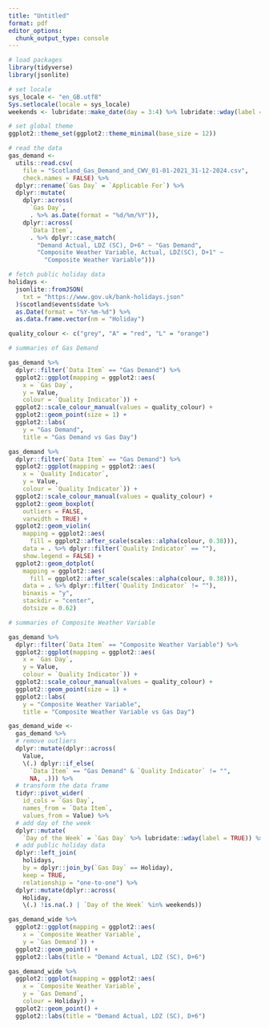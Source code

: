 ```yaml
---
title: "Untitled"
format: pdf
editor_options:
  chunk_output_type: console
---
```


```r
# load packages
library(tidyverse)
library(jsonlite)
```

```r
# set locale
sys_locale <- "en_GB.utf8"
Sys.setlocale(locale = sys_locale)
weekends <- lubridate::make_date(day = 3:4) %>% lubridate::wday(label = TRUE)

# set global theme
ggplot2::theme_set(ggplot2::theme_minimal(base_size = 12))
```

```r
# read the data
gas_demand <-
  utils::read.csv(
    file = "Scotland_Gas_Demand_and_CWV_01-01-2021_31-12-2024.csv",
    check.names = FALSE) %>%
  dplyr::rename(`Gas Day` = `Applicable For`) %>%
  dplyr::mutate(
    dplyr::across(
      `Gas Day`,
      . %>% as.Date(format = "%d/%m/%Y")),
    dplyr::across(
      `Data Item`,
      . %>% dplyr::case_match(
        "Demand Actual, LDZ (SC), D+6" ~ "Gas Demand",
        "Composite Weather Variable, Actual, LDZ(SC), D+1" ~
          "Composite Weather Variable")))
```

```r
# fetch public holiday data
holidays <-
  jsonlite::fromJSON(
    txt = "https://www.gov.uk/bank-holidays.json"
  )$scotland$events$date %>%
  as.Date(format = "%Y-%m-%d") %>%
  as.data.frame.vector(nm = "Holiday")
```

```r
quality_colour <- c("grey", "A" = "red", "L" = "orange")
```

```r
# summaries of Gas Demand

gas_demand %>%
  dplyr::filter(`Data Item` == "Gas Demand") %>%
  ggplot2::ggplot(mapping = ggplot2::aes(
    x = `Gas Day`,
    y = Value,
    colour = `Quality Indicator`)) +
  ggplot2::scale_colour_manual(values = quality_colour) +
  ggplot2::geom_point(size = 1) +
  ggplot2::labs(
    y = "Gas Demand",
    title = "Gas Demand vs Gas Day")

gas_demand %>%
  dplyr::filter(`Data Item` == "Gas Demand") %>%
  ggplot2::ggplot(mapping = ggplot2::aes(
    x = `Quality Indicator`,
    y = Value,
    colour = `Quality Indicator`)) +
  ggplot2::scale_colour_manual(values = quality_colour) +
  ggplot2::geom_boxplot(
    outliers = FALSE,
    varwidth = TRUE) +
  ggplot2::geom_violin(
    mapping = ggplot2::aes(
      fill = ggplot2::after_scale(scales::alpha(colour, 0.38))),
    data = . %>% dplyr::filter(`Quality Indicator` == ""),
    show.legend = FALSE) +
  ggplot2::geom_dotplot(
    mapping = ggplot2::aes(
      fill = ggplot2::after_scale(scales::alpha(colour, 0.38))),
    data = . %>% dplyr::filter(`Quality Indicator` != ""),
    binaxis = "y",
    stackdir = "center",
    dotsize = 0.62)
```

```r
# summaries of Composite Weather Variable

gas_demand %>%
  dplyr::filter(`Data Item` == "Composite Weather Variable") %>%
  ggplot2::ggplot(mapping = ggplot2::aes(
    x = `Gas Day`,
    y = Value,
    colour = `Quality Indicator`)) +
  ggplot2::scale_colour_manual(values = quality_colour) +
  ggplot2::geom_point(size = 1) +
  ggplot2::labs(
    y = "Composite Weather Variable",
    title = "Composite Weather Variable vs Gas Day")
```

```r
gas_demand_wide <-
  gas_demand %>%
  # remove outliers
  dplyr::mutate(dplyr::across(
    Value,
    \(.) dplyr::if_else(
      `Data Item` == "Gas Demand" & `Quality Indicator` != "",
      NA, .))) %>%
  # transform the data frame
  tidyr::pivot_wider(
    id_cols = `Gas Day`,
    names_from = `Data Item`,
    values_from = Value) %>%
  # add day of the week
  dplyr::mutate(
    `Day of the Week` = `Gas Day` %>% lubridate::wday(label = TRUE)) %>%
  # add public holiday data
  dplyr::left_join(
    holidays,
    by = dplyr::join_by(`Gas Day` == Holiday),
    keep = TRUE,
    relationship = "one-to-one") %>%
  dplyr::mutate(dplyr::across(
    Holiday,
    \(.) !is.na(.) | `Day of the Week` %in% weekends))
```

```r
gas_demand_wide %>%
  ggplot2::ggplot(mapping = ggplot2::aes(
    x = `Composite Weather Variable`,
    y = `Gas Demand`)) +
  ggplot2::geom_point() +
  ggplot2::labs(title = "Demand Actual, LDZ (SC), D+6")
```

```r
gas_demand_wide %>%
  ggplot2::ggplot(mapping = ggplot2::aes(
    x = `Composite Weather Variable`,
    y = `Gas Demand`,
    colour = Holiday)) +
  ggplot2::geom_point() +
  ggplot2::labs(title = "Demand Actual, LDZ (SC), D+6")
```



